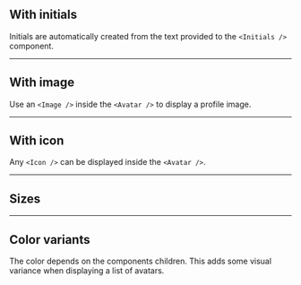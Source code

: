 ## With initials

Initials are automatically created from the text provided to the `<Initials />`
component.

<LiveCodeEditor />

---

## With image

Use an `<Image />` inside the `<Avatar />` to display a profile image.

<LiveCodeEditor example="image" />

---

## With icon

Any `<Icon />` can be displayed inside the `<Avatar />`.

<LiveCodeEditor example="icon" />

---

## Sizes

<LiveCodeEditor example="sizes" />

---

## Color variants

The color depends on the components children. This adds some visual variance
when displaying a list of avatars.

<LiveCodeEditor example="colors" />
